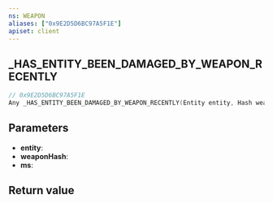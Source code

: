 ```yaml
---
ns: WEAPON
aliases: ["0x9E2D5D6BC97A5F1E"]
apiset: client
---
```

## _HAS_ENTITY_BEEN_DAMAGED_BY_WEAPON_RECENTLY

```c
// 0x9E2D5D6BC97A5F1E
Any _HAS_ENTITY_BEEN_DAMAGED_BY_WEAPON_RECENTLY(Entity entity, Hash weaponHash, int ms);
```


## Parameters
* **entity**:
* **weaponHash**:
* **ms**:

## Return value